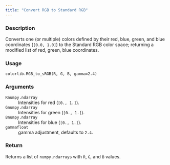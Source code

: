 ```yaml
---
title: "Convert RGB to Standard RGB"
---
```


### Description

Converts one (or multiple) colors defined by their red, blue, green,
and blue coordinates (`[0.0, 1.0]`) to the Standard RGB color space;
returning a modified list of red, green, blue coordinates.

### Usage

<pre><code class='language-python'>colorlib.RGB_to_sRGB(R, G, B, gamma=2.4)</code></pre>

### Arguments

<dl class="pyp-list param-list">
  <dt style = "white-space: nowrap; font-family: monospace; vertical-align: top">
   <code id="colorspace.colorlib.colorlib.RGB_to_sRGB:R">R</code><code class="argument-class">numpy.ndarray</code>
  </dt>
 <dd>Intensities for red (`[0., 1.]`).</dd>
  <dt style = "white-space: nowrap; font-family: monospace; vertical-align: top">
   <code id="colorspace.colorlib.colorlib.RGB_to_sRGB:G">G</code><code class="argument-class">numpy.ndarray</code>
  </dt>
 <dd>Intensities for green (`[0., 1.]`).</dd>
  <dt style = "white-space: nowrap; font-family: monospace; vertical-align: top">
   <code id="colorspace.colorlib.colorlib.RGB_to_sRGB:B">B</code><code class="argument-class">numpy.ndarray</code>
  </dt>
 <dd>Intensities for blue  (`[0., 1.]`).</dd>
  <dt style = "white-space: nowrap; font-family: monospace; vertical-align: top">
   <code id="colorspace.colorlib.colorlib.RGB_to_sRGB:gamma">gamma</code><code class="argument-class">float</code>
  </dt>
 <dd>gamma adjustment, defaults to `2.4`.</dd>
</dl>

### Return

Returns a list of `numpy.ndarray`s with `R`, `G`, and `B` values.
